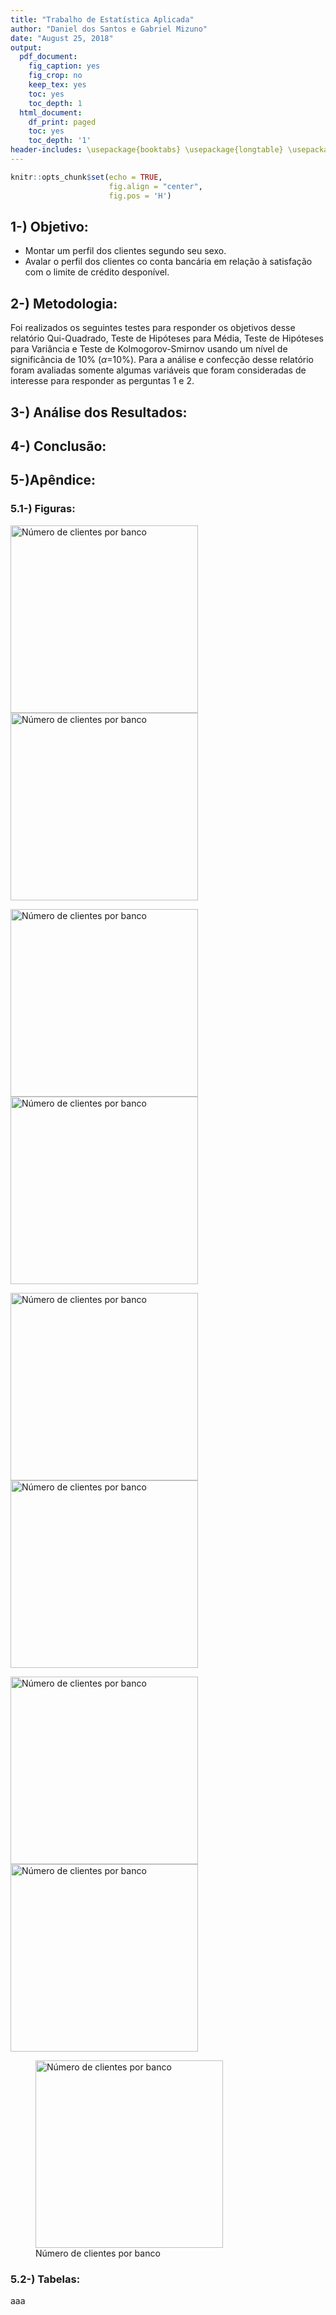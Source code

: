 ```yaml
---
title: "Trabalho de Estatística Aplicada"
author: "Daniel dos Santos e Gabriel Mizuno"
date: "August 25, 2018"
output:
  pdf_document:
    fig_caption: yes
    fig_crop: no
    keep_tex: yes
    toc: yes
    toc_depth: 1
  html_document:
    df_print: paged
    toc: yes
    toc_depth: '1'
header-includes: \usepackage{booktabs} \usepackage{longtable} \usepackage{array} \usepackage{multirow} \usepackage[table]{xcolor} \usepackage{wrapfig} \usepackage{float} \floatplacement{figure}{H} \usepackage{booktabs} \usepackage{multirow} \usepackage{rotating}
---
```


```r
knitr::opts_chunk$set(echo = TRUE, 
                      fig.align = "center",
                      fig.pos = 'H')
```

## 1-) Objetivo:

* Montar um perfil dos clientes segundo seu sexo.  
* Avalar o perfil dos clientes co conta bancária em relação à satisfação com o limite de crédito desponível.

## 2-) Metodologia:

Foi realizados os seguintes testes para responder os objetivos desse relatório Qui-Quadrado, Teste de Hipóteses para Média, Teste de Hipóteses para Variância e Teste de Kolmogorov-Smirnov usando um nível de significância de 10% ($\alpha$=10%). Para a análise e confecção desse relatório foram avaliadas somente algumas variáveis que foram consideradas de interesse para responder as perguntas 1 e 2. 
	
## 3-) Análise dos Resultados:

## 4-) Conclusão:

## 5-)Apêndice:

### 5.1-) Figuras:

![Número de clientes por banco](Bancos.png){ width=300px } 
![Número de clientes por banco](pictograma.png){ width=300px }

![Número de clientes por banco](QQ Plot idade genero.jpeg){ width=300px }
![Número de clientes por banco](QQplot Idade x Lim.jpeg){ width=300px }

![Número de clientes por banco](QQ Plot idade genero.jpeg){ width=300px }
![Número de clientes por banco](Nome no SERASA por sexo.jpeg){ width=300px }

![Número de clientes por banco](Estado civil por Sexo.jpeg){ width=300px }
![Número de clientes por banco](Entedimento do Layout.jpeg){ width=300px }

![Número de clientes por banco](Gerente Satisfacao.jpeg){ width=300px }

\textbf{ESTA DANDO RUIM NA HORA DE COLOCAR GERENTE X ALGUMA COISA}


### 5.2-) Tabelas:

\begin{table*}[t!]
    \centering
        \begin{tabular}{c c c c c c c c c}
            \toprule
            \midrule
                & & \multicolumn{4}{c}{Sexo}\\ \cmidrule{3-9}
                && \multicolumn{2}{c}{Masculino} & \multicolumn{2}{c}{Feminino} & \multicolumn{2}{c}{Total} \\ \cmidrule{3-9}
                && n & \% & n & \% & n & \% & P-Valor \\ \cmidrule{3-9}
                \multicolumn{1}{c}{\multirow{5}{*}}   &
                \multicolumn{1}{l}{\textbf{SERASA}} &  &  &  & & &  & 0.0005155 \\ \cmidrule{1-9}
                \multicolumn{1}{c}{}    &
                \multicolumn{1}{l}{Não} & 37 & 39.8 & 56 & 60.2 & 93 & 48.9 &  \\
                \multicolumn{1}{c}{}    &
                \multicolumn{1}{l}{Sim}& 63 & 64.9 & 34 & 35.1 & 97 & 51.1  \\ \cmidrule{1-9} &
                \multicolumn{1}{l}{\textbf{Estado Civil}} &  &  &  & & &  & 0.1882 \\ \cmidrule{1-9}                
                \multicolumn{1}{c}{}    &
                \multicolumn{1}{l}{Casado} & 34 & 40.4 & 23 & 59.6 & 57 & 30 &  \\
                \multicolumn{1}{c}{}    &   
                \multicolumn{1}{l}{Solteiro} & 28 & 52.5 & 31 & 47.5 & 59 & 31.1 &  \\
                \multicolumn{1}{c}{}    &
                \multicolumn{1}{l}{Viúvo} & 15 & 60.5 & 23 & 39.5 & 38 & 20   \\
                \multicolumn{1}{c}{}    &
                \multicolumn{1}{l}{Outros} & 23 & 36.1 & 13 & 63.9& 36 & 18.9   \\  
                \toprule
                \midrule 
                & & \multicolumn{4}{c}{Satisfeito com limite}\\ \cmidrule{3-9}
                && \multicolumn{2}{c}{Não} & \multicolumn{2}{c}{Sim} & \multicolumn{2}{c}{Total}  \\ \cmidrule{3-9}
                && n & \% & n & \% & n & \% & P-Valor \\ \cmidrule{3-9}
                \multicolumn{1}{c}{\multirow{5}{*}}   &
                \multicolumn{1}{l}{\textbf{SERASA}} &  &  &  & & &  & 0.5203 \\ \cmidrule{1-9}
                \multicolumn{1}{c}{}    &
                \multicolumn{1}{l}{Não} & 23 & 24.7 & 28 & 28.9 & 51 & 26.8 &  \\
                \multicolumn{1}{c}{}    &
                \multicolumn{1}{l}{Sim}& 70 & 50.4 & 69 & 49.6 & 136 & 75.2  \\ \cmidrule{1-9} &
                \multicolumn{1}{l}{\textbf{Banco}}&  &  &  & & &  & 0.1366\\ \cmidrule{1-9}                
                \multicolumn{1}{c}{}    &
                \multicolumn{1}{l}{BB} & 17 & 32.1 & 36 & 67.9 & 53 & 27.9  \\
                \multicolumn{1}{c}{}    &   
                \multicolumn{1}{l}{Itaú} &16 & 27.1 & 43 & 72.9 & 59 & 31.1  \\
                \multicolumn{1}{c}{}    &
                \multicolumn{1}{l}{Bradesco} & 2 & 20 & 8 & 80 & 10 & 5.3 \\
                \multicolumn{1}{c}{}    &
                \multicolumn{1}{l}{Caixa} & 8 & 44.1 & 10 & 55.9 & 36 & 18.9  \\
                \multicolumn{1}{c}{}    &
                \multicolumn{1}{l}{Santander} & 4 & 28.6 & 10 & 71.4 & 14 & 7.4  \\
                \multicolumn{1}{c}{}    &
                \multicolumn{1}{l}{Outros} & 4 & 11.1 & 32 & 88.9  & 36 & 18.9\\ \cmidrule{1-9} &
                \multicolumn{1}{l}{\textbf{Gerente}} &   &  &  & & &  & 0.1505 \\ \cmidrule{1-9}
                \multicolumn{1}{c}{}    &
                \multicolumn{1}{l}{Não} & 28 & 31.8 & 60 & 68.2 & 88 & 48.9 &  \\
                \multicolumn{1}{c}{}    &
                \multicolumn{1}{l}{Sim}& 23 & 22.5 & 79 & 77.5 & 102  \\
                \midrule
                \bottomrule
        \end{tabular}
        \centering
        \caption{COLOCAR DESCRIÇÃO DA TABELA AQUI!}
        \label{table:tab1}
        \label{tab:sam_count}
\end{table*}

\begin{table}[h!]
  \begin{center}
    \begin{tabular}{c|c|c|c|c|c|c|c}
    \hline
      \textbf{Variável} & \textbf{Min} & \textbf{Max} & \textbf{1º Q} & \textbf{2º Q} & \textbf{3º Q} & \textbf{Média}  & \textbf{Desvio Padrão} \\
      \hline
      Idade & 20 & 42 & 28 & 30 & 32.75 & 30.37 & 4.3\\
      Tempo de uso do Bankline antes do curso & 21 & 43 & 27 & 30 & 33.75 & 30.28 & 4.53\\
      Tempo de uso do Bankline depois do curso & 34 & 65 & 48 & 50 & 51 & 49.92 & 3.87 \\ 
      \hline
    \end{tabular}
    \caption{Tabela com algumas medidas resumo}
     \label{table:tab2}
  \end{center}
\end{table}
aaa \ref{table:tab2}